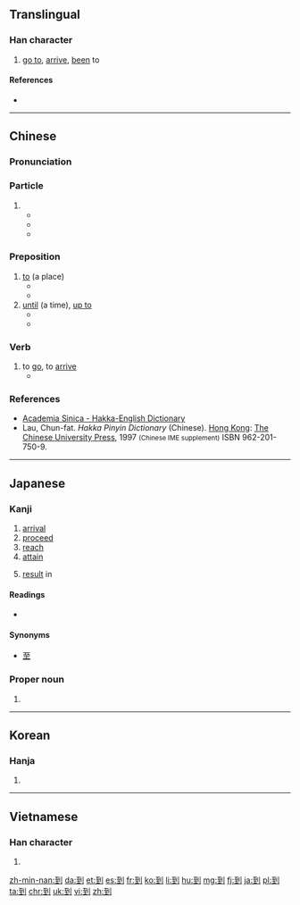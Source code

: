 ==Translingual==
{{stroke order|strokes=8}}
{{stroke order|type=animate}}

===Han character===
{{Han char|rn=18|rad=刀|as=06|sn=8|four=1210<sub>0</sub>|canj=一土中弓 (MGLN)|ids=⿰[[至]][[刂]]}}

# [[go to]], [[arrive]], [[been]] to

====References====
* {{Han ref|kx=0138.360|dkj=01950|dj=0314.130|hdz=10334.030|uh=5230|ud=21040|bh=A8EC|bd=43244}}

----

==Chinese==

===Pronunciation===
{{zh-pron
|m=dào
|ma=zh-dào.ogg
|c=dou3
|h=pfs=tàu, tò
|mn=kah/kàu/tio̍h
|cat=part,prep,v}}

===Particle===
{{zh-particle}}

# {{n-g|a verbal suffix that indicates the (successful) completion of an action|link=y}}
#* {{zh-usex|找到|to find ( to search + completion )|link=y}}
#* {{zh-usex|做到|to achieve, to accomplish ( to do + completion )|link=y}}
#* {{zh-usex|聽到|to hear ( to listen + completion )|link=y}}
#: {{zh-usex|你 怎麼 沒有 聽 '''到''' 我 的 敲 門 聲？|How did you not hear my knocking on the door?|link=y}}

===Preposition===
{{zh-prep}}

# [[to]] (a place)
#* {{zh-usex|他 到 中國 去 了。|He has gone '''to''' China.|link=y}}
#* {{zh-usex|我 最近 搬 到 這 個 地區|I recently moved '''to''' this area.|link=y}}
# [[until]] (a time), [[up to]]
#* {{zh-usex|這 家 店 從 9 點 開 到 18 點。|This shop is open from 9 '''to''' 6 o'clock.|link=y}}
#* {{zh-usex|我们 要 把 假期 推迟 到 天气 好些 的 时候。|We shall delay our holiday '''until''' the weather is better.|link=y}}

===Verb===
{{zh-verb}}

# to [[go]], to [[arrive]] 
#* {{zh-usex|火車 '''到''' 了|The train has '''arrived'''.|link=y}}

===References===
*[http://minhakka.ling.sinica.edu.tw/bkg/hakyin/search.php?DETAIL=1&LIMIT=id=42663&dbname=su_tian_1&graph=2 Academia Sinica - Hakka-English Dictionary]
*Lau, Chun-fat. ''Hakka Pinyin Dictionary'' (Chinese). [[Hong Kong]]: [[w:Chinese University of Hong Kong|The Chinese University Press]], 1997 <small>(Chinese IME supplement)</small> ISBN 962-201-750-9.

----

==Japanese==

===Kanji===
{{ja-kanji|grade=c|rs=刀06}}

# [[arrival]]
# [[proceed]]
# [[reach]]
# [[attain]]
# {{context|archaic|lang=ja|sort=いたる}} [[result]] in

====Readings====
* {{ja-readings|on=[[とう]] (tō)|kun=[[いたる]] (itaru) {{context|colloquial|lang=ja|sort=いたる}}}}

====Synonyms====
* [[至]]

{{ja-kref
|jis= 457E
|ku= 3794
|shift= 939e
|euc= C5FE
|freq= 1032
|nelson= 3846 
|newnelson= 477 
|halpern= 1264 
|kld= 848  
|heisig= 755 
|tuttle= 2f6.4 
}}

===Proper noun===
{{ja-pos|いたる|proper}}

# {{given name|male|lang=ja|sort=いたる}}
----

==Korean==

===Hanja===
{{ko-hanja|hangeul=도|rv=do|mr=to}}

# {{defn|lang=ko|sort=刀06}}

----

==Vietnamese==

===Han character===
{{vi-hantu|[[đáo]], [[đáu]], [[tráo]]|rs=刀06}}

# {{defn|lang=vi|sort=刀06}}

[[zh-min-nan:到]]
[[da:到]]
[[et:到]]
[[es:到]]
[[fr:到]]
[[ko:到]]
[[li:到]]
[[hu:到]]
[[mg:到]]
[[fj:到]]
[[ja:到]]
[[pl:到]]
[[ta:到]]
[[chr:到]]
[[uk:到]]
[[vi:到]]
[[zh:到]]